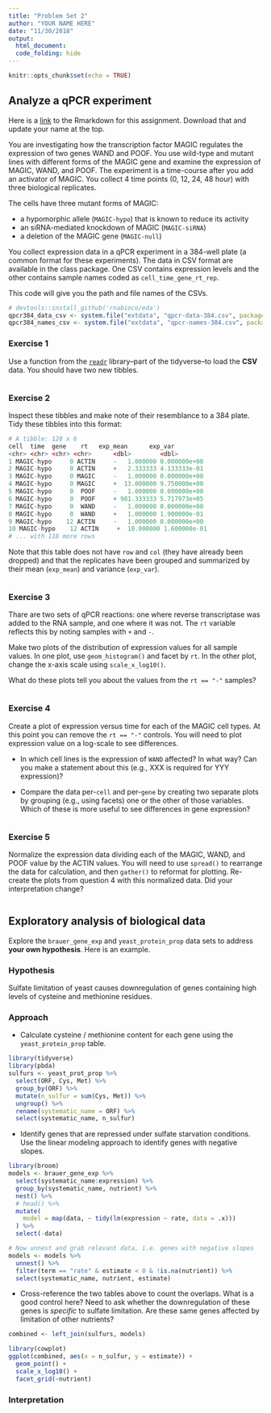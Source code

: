 ```yaml
---
title: "Problem Set 2"
author: "YOUR NAME HERE"
date: "11/30/2018"
output:
  html_document:
  code_folding: hide
---
```

  
```r
knitr::opts_chunk$set(echo = TRUE)
```

## Analyze a qPCR experiment

Here is a [link]() to the Rmarkdown for this assignment. Download that and update your name at the top.

You are investigating how the transcription factor MAGIC regulates the expression of two genes WAND and POOF. You use wild-type and mutant lines with different forms of the MAGIC gene and examine the expression of MAGIC, WAND, and POOF. The experiment is a time-course after you add an activator of MAGIC. You collect 4 time points (0, 12, 24, 48 hour) with three biological replicates.

The cells have three mutant forms of MAGIC:
  
+ a hypomorphic allele (`MAGIC-hypo`) that is known to reduce its activity
+ an siRNA-mediated knockdown of MAGIC (`MAGIC-siRNA`)
+ a deletion of the MAGIC gene (`MAGIC-null`)

You collect expression data in a qPCR experiment in a 384-well plate (a common format for these experiments). The data in CSV format are available in the class package. One CSV contains expression levels and the other contains sample names coded as `cell_time_gene_rt_rep`.

This code will give you the path and file names of the CSVs.

```r
# devtools::install_github('rnabioco/eda')
qpcr384_data_csv <- system.file("extdata", "qpcr-data-384.csv", package = 'pbda')
qpcr384_names_csv <- system.file("extdata", "qpcr-names-384.csv", package = 'pbda')
```

### Exercise 1

Use a function from the [`readr`](http://readr.tidyverse.org/) library--part of the tidyverse--to load the **CSV** data. You should have two new tibbles.

```r
```

### Exercise 2

Inspect these tibbles and make note of their resemblance to a 384 plate. Tidy these tibbles into this format:
  
```r
# A tibble: 128 x 6
cell  time  gene    rt   exp_mean      exp_var
<chr> <chr> <chr> <chr>      <dbl>        <dbl>
1 MAGIC-hypo     0 ACTIN     -   1.000000 0.000000e+00
2 MAGIC-hypo     0 ACTIN     +   2.333333 4.133333e-01
3 MAGIC-hypo     0 MAGIC     -   1.000000 0.000000e+00
4 MAGIC-hypo     0 MAGIC     +  13.000000 9.750000e+00
5 MAGIC-hypo     0  POOF     -   1.000000 0.000000e+00
6 MAGIC-hypo     0  POOF     + 981.333333 5.717973e+05
7 MAGIC-hypo     0  WAND     -   1.000000 0.000000e+00
8 MAGIC-hypo     0  WAND     +   1.000000 1.900000e-01
9 MAGIC-hypo    12 ACTIN     -   1.000000 0.000000e+00
10 MAGIC-hypo    12 ACTIN     +  10.000000 1.600000e-01
# ... with 118 more rows
```

Note that this table does not have `row` and `col` (they have already been dropped) and that the replicates have been grouped and summarized by their mean (`exp_mean`) and variance (`exp_var`).

```r
```

### Exercise 3

Thare are two sets of qPCR reactions: one where reverse transcriptase was added to the RNA sample, and one where it was not. The `rt` variable reflects this by noting samples with `+` and `-`.

Make two plots of the distribution of expression values for all sample values. In one plot, use `geom_histogram()` and facet by `rt`. In the other plot, change the x-axis scale using `scale_x_log10()`.

What do these plots tell you about the values from the `rt == "-"` samples?
  
```r
```

### Exercise 4

Create a plot of expression versus time for each of the MAGIC cell types. At this point you can remove the `rt == "-"` controls. You will need to plot expression value on a log-scale to see differences.

+ In which cell lines is the expression of `WAND` affected? In what way? Can you make a statement about this (e.g., XXX is required for YYY expression)?
  
+ Compare the data per-`cell` and per-`gene` by creating two separate plots by grouping (e.g., using facets) one or the other of those variables. Which of these is more useful to see differences in gene expression?
  
```r
```

### Exercise 5

Normalize the expression data dividing each of the MAGIC, WAND, and POOF value by the ACTIN values. You will need to use `spread()` to rearrange the data for calculation, and then `gather()` to reformat for plotting. Re-create the plots from question 4 with this normalized data. Did your interpretation change?
  
```r
```

## Exploratory analysis of biological data

Explore the `brauer_gene_exp` and `yeast_protein_prop` data sets to address **your own hypothesis**. Here is an example.

### Hypothesis

Sulfate limitation of yeast causes downregulation of genes containing high levels of cysteine and methionine residues.

### Approach

+ Calculate cysteine / methionine content for each gene using the `yeast_protein_prop` table.

```r
library(tidyverse)
library(pbda)
sulfurs <- yeast_prot_prop %>%
  select(ORF, Cys, Met) %>%
  group_by(ORF) %>%
  mutate(n_sulfur = sum(Cys, Met)) %>%
  ungroup() %>%
  rename(systematic_name = ORF) %>%
  select(systematic_name, n_sulfur)
```

+ Identify genes that are repressed under sulfate starvation conditions. Use the linear modeling approach to identify genes with negative slopes.

```r
library(broom)
models <- brauer_gene_exp %>%
  select(systematic_name:expression) %>%
  group_by(systematic_name, nutrient) %>%
  nest() %>%
  # head() %>% 
  mutate(
    model = map(data, ~ tidy(lm(expression ~ rate, data = .x)))
  ) %>%
  select(-data)

# Now unnest and grab relevant data, i.e. genes with negative slopes
models <- models %>%
  unnest() %>%
  filter(term == "rate" & estimate < 0 & !is.na(nutrient)) %>%
  select(systematic_name, nutrient, estimate)
```

+ Cross-reference the two tables above to count the overlaps. What is a good control here? Need to ask whether the downregulation of these genes is *specific* to sulfate limitation. Are these same genes affected by limitation of other nutrients?

```r
combined <- left_join(sulfurs, models)

library(cowplot)
ggplot(combined, aes(x = n_sulfur, y = estimate)) +
  geom_point() +
  scale_x_log10() +
  facet_grid(~nutrient)
```

### Interpretation

